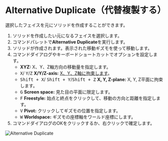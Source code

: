 
# Alternative Duplicate（代替複製する）

<Reference shortcut="Alt + D" command="Alternative Duplicate" button="コマンドバー左" />

選択したフェイスを元にソリッドを作成することができます。

1. ソリッドを作成したい元になるフェイスを選択します。
2. コマンドパレットで**Alternative Duplicate**を実行します。
3. ソリッドが作成されます。表示された移動ギズモを使って移動します。
4. コマンドダイアログやキーボードショートカットでオプションを設定します。
   - **XYZ:** X、Y、Z軸方向の移動量を指定します。
   - <kbd>X</kbd>/ <kbd>Y</kbd>/<kbd>Z</kbd> **X/Y/Z-axis:** [X、Y、Z軸に拘束します](./sketching-essentials#constrain-to-an-axis)。
   - <kbd>Shift + X</kbd>/ <kbd>Shift + Y</kbd>/<kbd>Shift + Z</kbd> **X, Y, Z-plane:** X, Y, Z平面に拘束します。
   - <kbd>G</kbd> **Screen space:** 見た目の平面に限定します。
   - <kbd>F</kbd> **Freestyle:** 始点と終点をクリックして、移動の方向と距離を指定します。
   - <kbd>V</kbd> **Pivot:** クリックしてギズモの位置を指定します。
   - <kbd>W</kbd> **Worldspace:** ギズモの座標軸をワールド座標にします。
5. コマンドダイアログのOKをクリックするか、右クリックで確定します。

![Alternative Duplicate](/img/alternative-duplicate.gif)


















